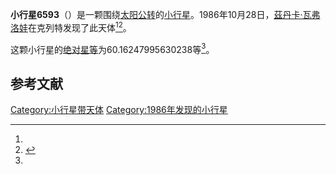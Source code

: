 {{Infobox planet
| bgcolour = #FFFFC0
| name = 6593
| symbol = 
| image = 
| caption = 
| discovery = yes
| discovery_ref = 
| discoverer = [[茲丹卡·瓦弗洛娃|茲丹卡·瓦弗洛娃]]
| discovery_site = [[克列特|克列特]] 
| discovered = 1986年10月28日
| designations = yes
| mp_name = 
| named_after = 
| alt_names = 1986 UV/ 1981 RO4 / 1990 RZ5
| mp_category = [[主带小行星|主带小行星]]
| orbit_ref = <ref name="a">[http://ssd.jpl.nasa.gov/sbdb.cgi?sstr=6593 6593] {{Wayback|url=http://ssd.jpl.nasa.gov/sbdb.cgi?sstr=6593 |date=20110610044442 }}，小行星數據庫瀏覽器（JPL Small-Body Database Browser）－[[美国国家航空航天局|美国国家航空航天局]]喷气推进实验室</ref>
| epoch = 2456400.5 (2013年4月18日更新)
| aphelion = {{convert|2.910256264403813|AU|km|3|abbr=on|lk=out}}
| perihelion = {{convert|2.589772268831841|AU|km|3|abbr=on}}
| semimajor = {{convert|2.750014266617827|AU|km|3|abbr=on}}
| eccentricity = 0.058269515
| period = 1665.715577 [[日|日]]<br />4.56[[儒略年|儒略年]]
| avg_speed = 
| inclination = 4.500306297077032
| asc_node = 344.8648224485963
| mean_anomaly = 
| arg_peri = 60.16247995630238
| satellites = 
| physical_characteristics = yes
| dimensions = 
| mass = 
| density = 
| surface_grav = 
| escape_velocity = 
| sidereal_day = 
| axial_tilt = 
| pole_ecliptic_lat = 
| pole_ecliptic_lon = 
| albedo = 
| temperatures= 
| temp_name1 = 
| mean_temp_1 = 
| max_temp_1 = 
| temp_name2 = 
| max_temp_2 = 
| spectral_type = 
| abs_magnitude = 60.16247995630238
}}

'''小行星6593'''（{{lang-en|6593}}）是一颗围绕[[太阳|太阳]][[公转|公转]]的[[小行星|小行星]]。1986年10月28日，[[茲丹卡·瓦弗洛娃|茲丹卡·瓦弗洛娃]]在克列特发现了此天体<ref name="a" /><ref>{{cite news|title=小行星列表|url=http://cfa-www.harvard.edu/iau/lists/NumberedMPs.txt|accessdate=2013-07-08|newspaper=哈佛大学|archive-date=2008-05-17|archive-url=https://web.archive.org/web/20080517010638/http://cfa-www.harvard.edu/iau/lists/NumberedMPs.txt|dead-url=no}}</ref>。

这颗小行星的[[绝对星等|绝对星等]]为60.16247995630238等<ref name="a" />。

==参考文献==
{{reflist}}
{{Minor Planet Number|[[小行星6592|小行星6592]]|[[小行星6594|小行星6594]]}}

{{小天体}}

[[Category:小行星带天体|Category:小行星带天体]]
[[Category:1986年发现的小行星|Category:1986年发现的小行星]]

{{asteroid-stub}}